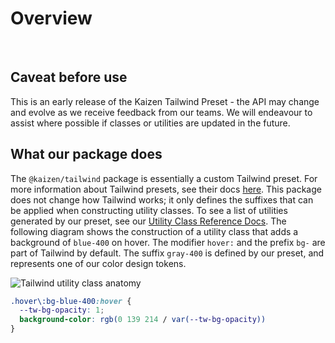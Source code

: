 
<Meta title="Guides/Tailwind/Overview" />

# Overview

<br/>

## Caveat before use
This is an early release of the Kaizen Tailwind Preset - the API may change and evolve as we receive feedback from our teams. We will endeavour to assist where possible if classes or utilities are updated in the future.

## What our package does
The `@kaizen/tailwind` package is essentially a custom Tailwind preset. For more information about Tailwind presets, see their docs [here](https://tailwindcss.com/docs/presets). This package does not change how Tailwind works; it only defines the suffixes that can be applied when constructing utility classes.
To see a list of utilities generated by our preset, see our [Utility Class Reference Docs](/story/systems-tailwind-utility-class-references-utility-class-references--page).
The following diagram shows the construction of a utility class that adds a background of `blue-400` on hover. The modifier `hover:` and the prefix `bg-` are part of Tailwind by default. The suffix `gray-400` is defined by our preset, and represents one of our color design tokens.


<img src={AnatomyDiagram} alt="Tailwind utility class anatomy" />

```css
.hover\:bg-blue-400:hover {
  --tw-bg-opacity: 1;
  background-color: rgb(0 139 214 / var(--tw-bg-opacity))
}
```
